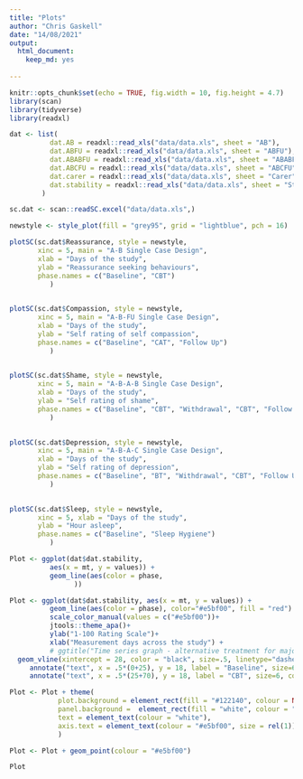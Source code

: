 ```yaml
---
title: "Plots"
author: "Chris Gaskell"
date: "14/08/2021"
output:
  html_document:
    keep_md: yes
  
---
```


```r
knitr::opts_chunk$set(echo = TRUE, fig.width = 10, fig.height = 4.7)
library(scan)
library(tidyverse)
library(readxl)
```


```r

dat <- list(
          dat.AB = readxl::read_xls("data/data.xls", sheet = "AB"),
          dat.ABFU = readxl::read_xls("data/data.xls", sheet = "ABFU"),
          dat.ABABFU = readxl::read_xls("data/data.xls", sheet = "ABABFU"),
          dat.ABCFU = readxl::read_xls("data/data.xls", sheet = "ABCFU"),
          dat.carer = readxl::read_xls("data/data.xls", sheet = "Carer"),
          dat.stability = readxl::read_xls("data/data.xls", sheet = "Stability")
        )

sc.dat <- scan::readSC.excel("data/data.xls",)

```


```r

newstyle <- style_plot(fill = "grey95", grid = "lightblue", pch = 16)

plotSC(sc.dat$Reassurance, style = newstyle,
       xinc = 5, main = "A-B Single Case Design",
       xlab = "Days of the study",
       ylab = "Reassurance seeking behaviours",
       phase.names = c("Baseline", "CBT")
          )
    
```

```r

plotSC(sc.dat$Compassion, style = newstyle,
       xinc = 5, main = "A-B-FU Single Case Design",
       xlab = "Days of the study",
       ylab = "Self rating of self compassion",
       phase.names = c("Baseline", "CAT", "Follow Up")
          )
    
```

```r

plotSC(sc.dat$Shame, style = newstyle,
       xinc = 5, main = "A-B-A-B Single Case Design",
       xlab = "Days of the study",
       ylab = "Self rating of shame",
       phase.names = c("Baseline", "CBT", "Withdrawal", "CBT", "Follow Up")
          )
    
```

```r

plotSC(sc.dat$Depression, style = newstyle,
       xinc = 5, main = "A-B-A-C Single Case Design",
       xlab = "Days of the study",
       ylab = "Self rating of depression",
       phase.names = c("Baseline", "BT", "Withdrawal", "CBT", "Follow Up")
          )
    
```

```r
plotSC(sc.dat$Sleep, style = newstyle,
       xinc = 5, xlab = "Days of the study",
       ylab = "Hour asleep",
       phase.names = c("Baseline", "Sleep Hygiene")
          )
```

```r
Plot <- ggplot(dat$dat.stability,
          aes(x = mt, y = values)) +
          geom_line(aes(color = phase,
                )) 

```

```r
Plot <- ggplot(dat$dat.stability, aes(x = mt, y = values)) +
          geom_line(aes(color = phase), color="#e5bf00", fill = "red") +
          scale_color_manual(values = c("#e5bf00"))+
          jtools::theme_apa()+
          ylab("1-100 Rating Scale")+
          xlab("Measurement days across the study") +
          # ggtitle("Time series graph - alternative treatment for major depression") +
  geom_vline(xintercept = 28, color = "black", size=.5, linetype="dashed")+
     annotate("text", x = .5*(0+25), y = 18, label = "Baseline", size=6, colour = "#122140") +
     annotate("text", x = .5*(25+70), y = 18, label = "CBT", size=6, colour = "#122140")

Plot <- Plot + theme(
            plot.background = element_rect(fill = "#122140", colour = NULL, size = 0),
            panel.background =  element_rect(fill = "white", colour = "white"),
            text = element_text(colour = "white"),
            axis.text = element_text(colour = "#e5bf00", size = rel(1))
            )

Plot <- Plot + geom_point(colour = "#e5bf00")

Plot

```
